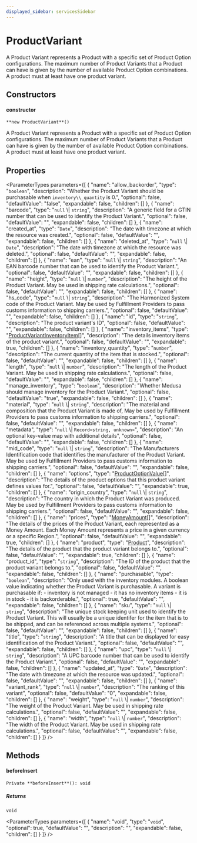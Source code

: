```yaml
---
displayed_sidebar: servicesSidebar
---
```



# ProductVariant

A Product Variant represents a Product with a specific set of Product Option configurations. The maximum number of Product Variants that a Product can have is given by the number of available Product Option combinations. A product must at least have one product variant.

## Constructors

#### constructor

`**new ProductVariant**()`

A Product Variant represents a Product with a specific set of Product Option configurations. The maximum number of Product Variants that a Product can have is given by the number of available Product Option combinations. A product must at least have one product variant.

## Properties

<ParameterTypes parameters={[
  {
    "name": "allow_backorder",
    "type": "`boolean`",
    "description": "Whether the Product Variant should be purchasable when `inventory\\_quantity` is 0.",
    "optional": false,
    "defaultValue": "false",
    "expandable": false,
    "children": []
  },
  {
    "name": "barcode",
    "type": "`null` \\| `string`",
    "description": "A generic field for a GTIN number that can be used to identify the Product Variant.",
    "optional": false,
    "defaultValue": "",
    "expandable": false,
    "children": []
  },
  {
    "name": "created_at",
    "type": "`Date`",
    "description": "The date with timezone at which the resource was created.",
    "optional": false,
    "defaultValue": "",
    "expandable": false,
    "children": []
  },
  {
    "name": "deleted_at",
    "type": "`null` \\| `Date`",
    "description": "The date with timezone at which the resource was deleted.",
    "optional": false,
    "defaultValue": "",
    "expandable": false,
    "children": []
  },
  {
    "name": "ean",
    "type": "`null` \\| `string`",
    "description": "An EAN barcode number that can be used to identify the Product Variant.",
    "optional": false,
    "defaultValue": "",
    "expandable": false,
    "children": []
  },
  {
    "name": "height",
    "type": "`null` \\| `number`",
    "description": "The height of the Product Variant. May be used in shipping rate calculations.",
    "optional": false,
    "defaultValue": "",
    "expandable": false,
    "children": []
  },
  {
    "name": "hs_code",
    "type": "`null` \\| `string`",
    "description": "The Harmonized System code of the Product Variant. May be used by Fulfillment Providers to pass customs information to shipping carriers.",
    "optional": false,
    "defaultValue": "",
    "expandable": false,
    "children": []
  },
  {
    "name": "id",
    "type": "`string`",
    "description": "The product variant's ID",
    "optional": false,
    "defaultValue": "",
    "expandable": false,
    "children": []
  },
  {
    "name": "inventory_items",
    "type": "[ProductVariantInventoryItem](ProductVariantInventoryItem.mdx)[]",
    "description": "The details inventory items of the product variant.",
    "optional": false,
    "defaultValue": "",
    "expandable": true,
    "children": []
  },
  {
    "name": "inventory_quantity",
    "type": "`number`",
    "description": "The current quantity of the item that is stocked.",
    "optional": false,
    "defaultValue": "",
    "expandable": false,
    "children": []
  },
  {
    "name": "length",
    "type": "`null` \\| `number`",
    "description": "The length of the Product Variant. May be used in shipping rate calculations.",
    "optional": false,
    "defaultValue": "",
    "expandable": false,
    "children": []
  },
  {
    "name": "manage_inventory",
    "type": "`boolean`",
    "description": "Whether Medusa should manage inventory for the Product Variant.",
    "optional": false,
    "defaultValue": "true",
    "expandable": false,
    "children": []
  },
  {
    "name": "material",
    "type": "`null` \\| `string`",
    "description": "The material and composition that the Product Variant is made of, May be used by Fulfillment Providers to pass customs information to shipping carriers.",
    "optional": false,
    "defaultValue": "",
    "expandable": false,
    "children": []
  },
  {
    "name": "metadata",
    "type": "`null` \\| `Record<string, unknown>`",
    "description": "An optional key-value map with additional details",
    "optional": false,
    "defaultValue": "",
    "expandable": false,
    "children": []
  },
  {
    "name": "mid_code",
    "type": "`null` \\| `string`",
    "description": "The Manufacturers Identification code that identifies the manufacturer of the Product Variant. May be used by Fulfillment Providers to pass customs information to shipping carriers.",
    "optional": false,
    "defaultValue": "",
    "expandable": false,
    "children": []
  },
  {
    "name": "options",
    "type": "[ProductOptionValue](ProductOptionValue.mdx)[]",
    "description": "The details of the product options that this product variant defines values for.",
    "optional": false,
    "defaultValue": "",
    "expandable": true,
    "children": []
  },
  {
    "name": "origin_country",
    "type": "`null` \\| `string`",
    "description": "The country in which the Product Variant was produced. May be used by Fulfillment Providers to pass customs information to shipping carriers.",
    "optional": false,
    "defaultValue": "",
    "expandable": false,
    "children": []
  },
  {
    "name": "prices",
    "type": "[MoneyAmount](MoneyAmount.mdx)[]",
    "description": "The details of the prices of the Product Variant, each represented as a Money Amount. Each Money Amount represents a price in a given currency or a specific Region.",
    "optional": false,
    "defaultValue": "",
    "expandable": true,
    "children": []
  },
  {
    "name": "product",
    "type": "[Product](Product.mdx)",
    "description": "The details of the product that the product variant belongs to.",
    "optional": false,
    "defaultValue": "",
    "expandable": true,
    "children": []
  },
  {
    "name": "product_id",
    "type": "`string`",
    "description": "The ID of the product that the product variant belongs to.",
    "optional": false,
    "defaultValue": "",
    "expandable": false,
    "children": []
  },
  {
    "name": "purchasable",
    "type": "`boolean`",
    "description": "Only used with the inventory modules. A boolean value indicating whether the Product Variant is purchasable. A variant is purchasable if: - inventory is not managed - it has no inventory items - it is in stock - it is backorderable.",
    "optional": true,
    "defaultValue": "",
    "expandable": false,
    "children": []
  },
  {
    "name": "sku",
    "type": "`null` \\| `string`",
    "description": "The unique stock keeping unit used to identify the Product Variant. This will usually be a unique identifer for the item that is to be shipped, and can be referenced across multiple systems.",
    "optional": false,
    "defaultValue": "",
    "expandable": false,
    "children": []
  },
  {
    "name": "title",
    "type": "`string`",
    "description": "A title that can be displayed for easy identification of the Product Variant.",
    "optional": false,
    "defaultValue": "",
    "expandable": false,
    "children": []
  },
  {
    "name": "upc",
    "type": "`null` \\| `string`",
    "description": "A UPC barcode number that can be used to identify the Product Variant.",
    "optional": false,
    "defaultValue": "",
    "expandable": false,
    "children": []
  },
  {
    "name": "updated_at",
    "type": "`Date`",
    "description": "The date with timezone at which the resource was updated.",
    "optional": false,
    "defaultValue": "",
    "expandable": false,
    "children": []
  },
  {
    "name": "variant_rank",
    "type": "`null` \\| `number`",
    "description": "The ranking of this variant",
    "optional": false,
    "defaultValue": "0",
    "expandable": false,
    "children": []
  },
  {
    "name": "weight",
    "type": "`null` \\| `number`",
    "description": "The weight of the Product Variant. May be used in shipping rate calculations.",
    "optional": false,
    "defaultValue": "",
    "expandable": false,
    "children": []
  },
  {
    "name": "width",
    "type": "`null` \\| `number`",
    "description": "The width of the Product Variant. May be used in shipping rate calculations.",
    "optional": false,
    "defaultValue": "",
    "expandable": false,
    "children": []
  }
]} />

## Methods

#### beforeInsert

`Private **beforeInsert**(): void`

##### Returns

`void`

<ParameterTypes parameters={[
  {
    "name": "void",
    "type": "`void`",
    "optional": true,
    "defaultValue": "",
    "description": "",
    "expandable": false,
    "children": []
  }
]} />
